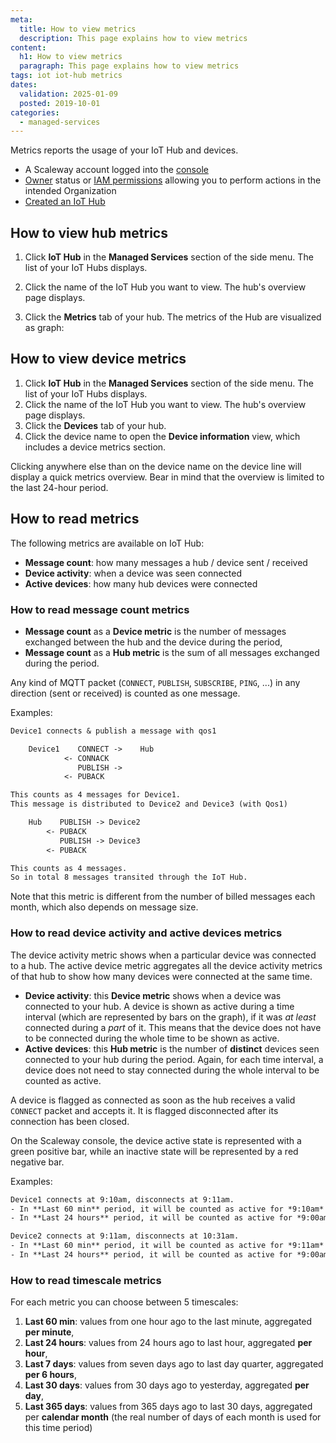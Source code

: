 ```yaml
---
meta:
  title: How to view metrics
  description: This page explains how to view metrics
content:
  h1: How to view metrics
  paragraph: This page explains how to view metrics
tags: iot iot-hub metrics
dates:
  validation: 2025-01-09
  posted: 2019-10-01
categories:
  - managed-services
---
```


Metrics reports the usage of your IoT Hub and devices.

<Macro id="requirements" />

- A Scaleway account logged into the [console](https://console.scaleway.com)
- [Owner](/identity-and-access-management/iam/concepts/#owner) status or [IAM permissions](/identity-and-access-management/iam/concepts/#permission) allowing you to perform actions in the intended Organization
- [Created an IoT Hub](/managed-services/iot-hub/how-to/create-hub/)

## How to view hub metrics

1. Click **IoT Hub** in the **Managed Services** section of the side menu. The list of your IoT Hubs displays.
2. Click the name of the IoT Hub you want to view. The hub's overview page displays.
3. Click the **Metrics** tab of your hub.
    The metrics of the Hub are visualized as graph:

    <Lightbox src="scaleway-iothub_metrics_hub.webp" alt="" />

## How to view device metrics

1. Click **IoT Hub** in the **Managed Services** section of the side menu. The list of your IoT Hubs displays.
2. Click the name of the IoT Hub you want to view. The hub's overview page displays.
3. Click the **Devices** tab of your hub.
4. Click the device name to open the **Device information** view, which includes a device metrics section.
    <Lightbox src="scaleway-iothub_metrics_device.webp" alt="" />

<Message type="tip">
  Clicking anywhere else than on the device name on the device line will display a quick metrics overview. Bear in mind that the overview is limited to the last 24-hour period.
</Message>

## How to read metrics

The following metrics are available on IoT Hub:

- **Message count**: how many messages a hub / device sent / received
- **Device activity**: when a device was seen connected
- **Active devices**: how many hub devices were connected

### How to read message count metrics

* **Message count** as a **Device metric** is the number of messages exchanged between the hub and the device during the period,
* **Message count** as a **Hub metric** is the sum of all messages exchanged during the period.

Any kind of MQTT packet (`CONNECT`, `PUBLISH`, `SUBSCRIBE`, `PING`, ...) in any direction (sent or received) is counted as one message.

Examples:
```txt no-copy
Device1 connects & publish a message with qos1

	Device1    CONNECT ->    Hub
	        <- CONNACK
	           PUBLISH ->
	        <- PUBACK

This counts as 4 messages for Device1.
This message is distributed to Device2 and Device3 (with Qos1)

	Hub    PUBLISH -> Device2
	    <- PUBACK
	       PUBLISH -> Device3
	    <- PUBACK

This counts as 4 messages.
So in total 8 messages transited through the IoT Hub.
```

Note that this metric is different from the number of billed messages each month, which also depends on message size.

### How to read device activity and active devices metrics

The device activity metric shows when a particular device was connected to a hub. The active device metric aggregates all the device activity metrics of that hub to show how many devices were connected at the same time.

* **Device activity**: this **Device metric** shows when a device was connected to your hub. A device is shown as active during a time interval (which are represented by bars on the graph), if it was *at least* connected during a *part* of it. This means that the device does not have to be connected during the whole time to be shown as active.
* **Active devices**: this **Hub metric** is the number of **distinct** devices seen connected to your hub during the period. Again, for each time interval, a device does not need to stay connected during the whole interval to be counted as active.

A device is flagged as connected as soon as the hub receives a valid `CONNECT` packet and accepts it. It is flagged disconnected after its connection has been closed.

On the Scaleway console, the device active state is represented with a green positive bar, while an inactive state will be represented by a red negative bar.

Examples:
```txt no-copy
Device1 connects at 9:10am, disconnects at 9:11am.
- In **Last 60 min** period, it will be counted as active for *9:10am* and *9:11am* bars.
- In **Last 24 hours** period, it will be counted as active for *9:00am* bar.

Device2 connects at 9:11am, disconnects at 10:31am.
- In **Last 60 min** period, it will be counted as active for *9:11am* to *10:31am* bars.
- In **Last 24 hours** period, it will be counted as active for *9:00am* and *10:00am* bars.
```

### How to read timescale metrics

For each metric you can choose between 5 timescales:

1. **Last 60 min**: values from one hour ago to the last minute, aggregated **per minute**,
2. **Last 24 hours**: values from 24 hours ago to last hour, aggregated **per hour**,
3. **Last 7 days**: values from seven days ago to last day quarter, aggregated **per 6 hours**,
4. **Last 30 days**: values from 30 days ago to yesterday, aggregated **per day**,
5. **Last 365 days**: values from 365 days ago to last 30 days, aggregated per **calendar month** (the real number of days of each month is used for this time period)



